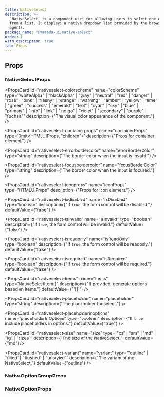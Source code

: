 ```yaml
---
title: NativeSelect
description: >-
  `NativeSelect` is a component used for allowing users to select one option
  from a list. It displays a native dropdown list provided by the browser (user
  agent).
package_name: "@yamada-ui/native-select"
order: 1
with_description: true
tab: Props
---
```


## Props

### NativeSelectProps

<PropsCard id="nativeselect-_accept" name="_accept" type="CSSUIObject" />

<PropsCard id="nativeselect-_active" name="_active" type="CSSUIObject" />

<PropsCard id="nativeselect-_after" name="_after" type="CSSUIObject" />

<PropsCard id="nativeselect-_anylink" name="_anyLink" type="CSSUIObject" />

<PropsCard id="nativeselect-_autofill" name="_autofill" type="CSSUIObject" />

<PropsCard id="nativeselect-_backdrop" name="_backdrop" type="CSSUIObject" />

<PropsCard id="nativeselect-_before" name="_before" type="CSSUIObject" />

<PropsCard id="nativeselect-_between" name="_between" type="CSSUIObject" />

<PropsCard id="nativeselect-_blank" name="_blank" type="CSSUIObject" />

<PropsCard id="nativeselect-_checked" name="_checked" type="CSSUIObject" />

<PropsCard id="nativeselect-_cue" name="_cue" type="CSSUIObject" />

<PropsCard id="nativeselect-_cueregion" name="_cueRegion" type="CSSUIObject" />

<PropsCard id="nativeselect-_dark" name="_dark" type="CSSUIObject" />

<PropsCard id="nativeselect-_default" name="_default" type="CSSUIObject" />

<PropsCard id="nativeselect-_disabled" name="_disabled" type="CSSUIObject" />

<PropsCard id="nativeselect-_empty" name="_empty" type="CSSUIObject" />

<PropsCard id="nativeselect-_enabled" name="_enabled" type="CSSUIObject" />

<PropsCard id="nativeselect-_end" name="_end" type="CSSUIObject" />

<PropsCard id="nativeselect-_even" name="_even" type="CSSUIObject" />

<PropsCard id="nativeselect-_expanded" name="_expanded" type="CSSUIObject" />

<PropsCard
  id="nativeselect-_fileselector"
  name="_fileSelector"
  type="CSSUIObject"
/>

<PropsCard id="nativeselect-_filled" name="_filled" type="CSSUIObject" />

<PropsCard id="nativeselect-_first" name="_first" type="CSSUIObject" />

<PropsCard
  id="nativeselect-_firstletter"
  name="_firstLetter"
  type="CSSUIObject"
/>

<PropsCard id="nativeselect-_firstline" name="_firstLine" type="CSSUIObject" />

<PropsCard id="nativeselect-_focus" name="_focus" type="CSSUIObject" />

<PropsCard
  id="nativeselect-_focusvisible"
  name="_focusVisible"
  type="CSSUIObject"
/>

<PropsCard
  id="nativeselect-_focuswithin"
  name="_focusWithin"
  type="CSSUIObject"
/>

<PropsCard
  id="nativeselect-_fullscreen"
  name="_fullScreen"
  type="CSSUIObject"
/>

<PropsCard id="nativeselect-_grabbed" name="_grabbed" type="CSSUIObject" />

<PropsCard
  id="nativeselect-_groupaccept"
  name="_groupAccept"
  type="CSSUIObject"
/>

<PropsCard
  id="nativeselect-_groupactive"
  name="_groupActive"
  type="CSSUIObject"
/>

<PropsCard
  id="nativeselect-_groupblank"
  name="_groupBlank"
  type="CSSUIObject"
/>

<PropsCard
  id="nativeselect-_groupchecked"
  name="_groupChecked"
  type="CSSUIObject"
/>

<PropsCard
  id="nativeselect-_groupdisabled"
  name="_groupDisabled"
  type="CSSUIObject"
/>

<PropsCard
  id="nativeselect-_groupenabled"
  name="_groupEnabled"
  type="CSSUIObject"
/>

<PropsCard
  id="nativeselect-_groupexpanded"
  name="_groupExpanded"
  type="CSSUIObject"
/>

<PropsCard
  id="nativeselect-_groupfocus"
  name="_groupFocus"
  type="CSSUIObject"
/>

<PropsCard
  id="nativeselect-_groupfocusvisible"
  name="_groupFocusVisible"
  type="CSSUIObject"
/>

<PropsCard
  id="nativeselect-_groupfocuswithin"
  name="_groupFocusWithin"
  type="CSSUIObject"
/>

<PropsCard
  id="nativeselect-_groupgrabbed"
  name="_groupGrabbed"
  type="CSSUIObject"
/>

<PropsCard
  id="nativeselect-_grouphorizontal"
  name="_groupHorizontal"
  type="CSSUIObject"
/>

<PropsCard
  id="nativeselect-_grouphover"
  name="_groupHover"
  type="CSSUIObject"
/>

<PropsCard id="nativeselect-_groupidle" name="_groupIdle" type="CSSUIObject" />

<PropsCard
  id="nativeselect-_groupinvalid"
  name="_groupInvalid"
  type="CSSUIObject"
/>

<PropsCard
  id="nativeselect-_grouploaded"
  name="_groupLoaded"
  type="CSSUIObject"
/>

<PropsCard
  id="nativeselect-_grouploading"
  name="_groupLoading"
  type="CSSUIObject"
/>

<PropsCard
  id="nativeselect-_groupoptional"
  name="_groupOptional"
  type="CSSUIObject"
/>

<PropsCard
  id="nativeselect-_groupplaceholdershown"
  name="_groupPlaceholderShown"
  type="CSSUIObject"
/>

<PropsCard
  id="nativeselect-_grouppressed"
  name="_groupPressed"
  type="CSSUIObject"
/>

<PropsCard
  id="nativeselect-_groupreadonly"
  name="_groupReadOnly"
  type="CSSUIObject"
/>

<PropsCard
  id="nativeselect-_groupreadwrite"
  name="_groupReadWrite"
  type="CSSUIObject"
/>

<PropsCard
  id="nativeselect-_groupreject"
  name="_groupReject"
  type="CSSUIObject"
/>

<PropsCard
  id="nativeselect-_grouprequired"
  name="_groupRequired"
  type="CSSUIObject"
/>

<PropsCard
  id="nativeselect-_groupselected"
  name="_groupSelected"
  type="CSSUIObject"
/>

<PropsCard
  id="nativeselect-_groupuserinvalid"
  name="_groupUserInvalid"
  type="CSSUIObject"
/>

<PropsCard
  id="nativeselect-_groupvalid"
  name="_groupValid"
  type="CSSUIObject"
/>

<PropsCard
  id="nativeselect-_groupvertical"
  name="_groupVertical"
  type="CSSUIObject"
/>

<PropsCard id="nativeselect-_hidden" name="_hidden" type="CSSUIObject" />

<PropsCard id="nativeselect-_holiday" name="_holiday" type="CSSUIObject" />

<PropsCard
  id="nativeselect-_horizontal"
  name="_horizontal"
  type="CSSUIObject"
/>

<PropsCard id="nativeselect-_hover" name="_hover" type="CSSUIObject" />

<PropsCard id="nativeselect-_idle" name="_idle" type="CSSUIObject" />

<PropsCard
  id="nativeselect-_indeterminate"
  name="_indeterminate"
  type="CSSUIObject"
/>

<PropsCard id="nativeselect-_inrange" name="_inRange" type="CSSUIObject" />

<PropsCard id="nativeselect-_invalid" name="_invalid" type="CSSUIObject" />

<PropsCard id="nativeselect-_last" name="_last" type="CSSUIObject" />

<PropsCard id="nativeselect-_light" name="_light" type="CSSUIObject" />

<PropsCard id="nativeselect-_link" name="_link" type="CSSUIObject" />

<PropsCard id="nativeselect-_loaded" name="_loaded" type="CSSUIObject" />

<PropsCard id="nativeselect-_loading" name="_loading" type="CSSUIObject" />

<PropsCard id="nativeselect-_marker" name="_marker" type="CSSUIObject" />

<PropsCard id="nativeselect-_mediadark" name="_mediaDark" type="CSSUIObject" />

<PropsCard
  id="nativeselect-_medialight"
  name="_mediaLight"
  type="CSSUIObject"
/>

<PropsCard
  id="nativeselect-_mediareducemotion"
  name="_mediaReduceMotion"
  type="CSSUIObject"
/>

<PropsCard id="nativeselect-_modal" name="_modal" type="CSSUIObject" />

<PropsCard
  id="nativeselect-_nativeactive"
  name="_nativeActive"
  type="CSSUIObject"
/>

<PropsCard
  id="nativeselect-_nativechecked"
  name="_nativeChecked"
  type="CSSUIObject"
/>

<PropsCard
  id="nativeselect-_nativedisabled"
  name="_nativeDisabled"
  type="CSSUIObject"
/>

<PropsCard
  id="nativeselect-_nativefocus"
  name="_nativeFocus"
  type="CSSUIObject"
/>

<PropsCard
  id="nativeselect-_nativefocusvisible"
  name="_nativeFocusVisible"
  type="CSSUIObject"
/>

<PropsCard
  id="nativeselect-_nativefocuswithin"
  name="_nativeFocusWithin"
  type="CSSUIObject"
/>

<PropsCard
  id="nativeselect-_nativehidden"
  name="_nativeHidden"
  type="CSSUIObject"
/>

<PropsCard
  id="nativeselect-_nativehover"
  name="_nativeHover"
  type="CSSUIObject"
/>

<PropsCard
  id="nativeselect-_nativereadonly"
  name="_nativeReadOnly"
  type="CSSUIObject"
/>

<PropsCard
  id="nativeselect-_nativetarget"
  name="_nativeTarget"
  type="CSSUIObject"
/>

<PropsCard
  id="nativeselect-_nativevalid"
  name="_nativeValid"
  type="CSSUIObject"
/>

<PropsCard id="nativeselect-_notfirst" name="_notFirst" type="CSSUIObject" />

<PropsCard id="nativeselect-_notlast" name="_notLast" type="CSSUIObject" />

<PropsCard id="nativeselect-_nottarget" name="_notTarget" type="CSSUIObject" />

<PropsCard id="nativeselect-_odd" name="_odd" type="CSSUIObject" />

<PropsCard id="nativeselect-_only" name="_only" type="CSSUIObject" />

<PropsCard id="nativeselect-_optional" name="_optional" type="CSSUIObject" />

<PropsCard id="nativeselect-_outrange" name="_outRange" type="CSSUIObject" />

<PropsCard id="nativeselect-_outside" name="_outside" type="CSSUIObject" />

<PropsCard id="nativeselect-_paused" name="_paused" type="CSSUIObject" />

<PropsCard
  id="nativeselect-_peeraccept"
  name="_peerAccept"
  type="CSSUIObject"
/>

<PropsCard
  id="nativeselect-_peeractive"
  name="_peerActive"
  type="CSSUIObject"
/>

<PropsCard id="nativeselect-_peerblank" name="_peerBlank" type="CSSUIObject" />

<PropsCard
  id="nativeselect-_peerchecked"
  name="_peerChecked"
  type="CSSUIObject"
/>

<PropsCard
  id="nativeselect-_peerdisabled"
  name="_peerDisabled"
  type="CSSUIObject"
/>

<PropsCard
  id="nativeselect-_peerenabled"
  name="_peerEnabled"
  type="CSSUIObject"
/>

<PropsCard
  id="nativeselect-_peerexpanded"
  name="_peerExpanded"
  type="CSSUIObject"
/>

<PropsCard id="nativeselect-_peerfocus" name="_peerFocus" type="CSSUIObject" />

<PropsCard
  id="nativeselect-_peerfocusvisible"
  name="_peerFocusVisible"
  type="CSSUIObject"
/>

<PropsCard
  id="nativeselect-_peerfocuswithin"
  name="_peerFocusWithin"
  type="CSSUIObject"
/>

<PropsCard
  id="nativeselect-_peergrabbed"
  name="_peerGrabbed"
  type="CSSUIObject"
/>

<PropsCard
  id="nativeselect-_peerhorizontal"
  name="_peerHorizontal"
  type="CSSUIObject"
/>

<PropsCard id="nativeselect-_peerhover" name="_peerHover" type="CSSUIObject" />

<PropsCard id="nativeselect-_peeridle" name="_peerIdle" type="CSSUIObject" />

<PropsCard
  id="nativeselect-_peerinvalid"
  name="_peerInvalid"
  type="CSSUIObject"
/>

<PropsCard
  id="nativeselect-_peerloaded"
  name="_peerLoaded"
  type="CSSUIObject"
/>

<PropsCard
  id="nativeselect-_peerloading"
  name="_peerLoading"
  type="CSSUIObject"
/>

<PropsCard
  id="nativeselect-_peeroptional"
  name="_peerOptional"
  type="CSSUIObject"
/>

<PropsCard
  id="nativeselect-_peerplaceholdershown"
  name="_peerPlaceholderShown"
  type="CSSUIObject"
/>

<PropsCard
  id="nativeselect-_peerpressed"
  name="_peerPressed"
  type="CSSUIObject"
/>

<PropsCard
  id="nativeselect-_peerreadonly"
  name="_peerReadOnly"
  type="CSSUIObject"
/>

<PropsCard
  id="nativeselect-_peerreadwrite"
  name="_peerReadWrite"
  type="CSSUIObject"
/>

<PropsCard
  id="nativeselect-_peerreject"
  name="_peerReject"
  type="CSSUIObject"
/>

<PropsCard
  id="nativeselect-_peerrequired"
  name="_peerRequired"
  type="CSSUIObject"
/>

<PropsCard
  id="nativeselect-_peerselected"
  name="_peerSelected"
  type="CSSUIObject"
/>

<PropsCard
  id="nativeselect-_peeruserinvalid"
  name="_peerUserInvalid"
  type="CSSUIObject"
/>

<PropsCard id="nativeselect-_peervalid" name="_peerValid" type="CSSUIObject" />

<PropsCard
  id="nativeselect-_peervertical"
  name="_peerVertical"
  type="CSSUIObject"
/>

<PropsCard id="nativeselect-_picture" name="_picture" type="CSSUIObject" />

<PropsCard
  id="nativeselect-_placeholder"
  name="_placeholder"
  type="CSSUIObject"
/>

<PropsCard
  id="nativeselect-_placeholdershown"
  name="_placeholderShown"
  type="CSSUIObject"
/>

<PropsCard id="nativeselect-_playing" name="_playing" type="CSSUIObject" />

<PropsCard id="nativeselect-_pressed" name="_pressed" type="CSSUIObject" />

<PropsCard id="nativeselect-_print" name="_print" type="CSSUIObject" />

<PropsCard id="nativeselect-_readonly" name="_readOnly" type="CSSUIObject" />

<PropsCard id="nativeselect-_readwrite" name="_readWrite" type="CSSUIObject" />

<PropsCard id="nativeselect-_reject" name="_reject" type="CSSUIObject" />

<PropsCard id="nativeselect-_required" name="_required" type="CSSUIObject" />

<PropsCard id="nativeselect-_ripple" name="_ripple" type="CSSUIObject" />

<PropsCard id="nativeselect-_scrollbar" name="_scrollbar" type="CSSUIObject" />

<PropsCard
  id="nativeselect-_scrollbarbutton"
  name="_scrollbarButton"
  type="CSSUIObject"
/>

<PropsCard
  id="nativeselect-_scrollbarcorner"
  name="_scrollbarCorner"
  type="CSSUIObject"
/>

<PropsCard
  id="nativeselect-_scrollbarthumb"
  name="_scrollbarThumb"
  type="CSSUIObject"
/>

<PropsCard
  id="nativeselect-_scrollbartrack"
  name="_scrollbarTrack"
  type="CSSUIObject"
/>

<PropsCard
  id="nativeselect-_scrollbartrackpiece"
  name="_scrollbarTrackPiece"
  type="CSSUIObject"
/>

<PropsCard id="nativeselect-_selected" name="_selected" type="CSSUIObject" />

<PropsCard id="nativeselect-_selection" name="_selection" type="CSSUIObject" />

<PropsCard id="nativeselect-_start" name="_start" type="CSSUIObject" />

<PropsCard id="nativeselect-_target" name="_target" type="CSSUIObject" />

<PropsCard id="nativeselect-_today" name="_today" type="CSSUIObject" />

<PropsCard
  id="nativeselect-_userinvalid"
  name="_userInvalid"
  type="CSSUIObject"
/>

<PropsCard id="nativeselect-_valid" name="_valid" type="CSSUIObject" />

<PropsCard id="nativeselect-_vertical" name="_vertical" type="CSSUIObject" />

<PropsCard id="nativeselect-_visited" name="_visited" type="CSSUIObject" />

<PropsCard id="nativeselect-_weekend" name="_weekend" type="CSSUIObject" />

<PropsCard
  id="nativeselect-colorscheme"
  name="colorScheme"
  type='"whiteAlpha" | "blackAlpha" | "gray" | "neutral" | "red" | "danger" | "rose" | "pink" | "flashy" | "orange" | "warning" | "amber" | "yellow" | "lime" | "green" | "success" | "emerald" | "teal" | "cyan" | "sky" | "blue" | "primary" | "info" | "link" | "indigo" | "violet" | "secondary" | "purple" | "fuchsia"'
  description={"The visual color appearance of the component."}
/>

<PropsCard
  id="nativeselect-containerprops"
  name="containerProps"
  type='Omit<HTMLUIProps, "children">'
  description={"Props for container element."}
/>

<PropsCard
  id="nativeselect-errorbordercolor"
  name="errorBorderColor"
  type="string"
  description={"The border color when the input is invalid."}
/>

<PropsCard
  id="nativeselect-focusbordercolor"
  name="focusBorderColor"
  type="string"
  description={"The border color when the input is focused."}
/>

<PropsCard
  id="nativeselect-iconprops"
  name="iconProps"
  type="HTMLUIProps"
  description={"Props for icon element."}
/>

<PropsCard
  id="nativeselect-isdisabled"
  name="isDisabled"
  type="boolean"
  description={"If `true`, the form control will be disabled."}
  defaultValue={"false"}
/>

<PropsCard
  id="nativeselect-isinvalid"
  name="isInvalid"
  type="boolean"
  description={"If `true`, the form control will be invalid."}
  defaultValue={"false"}
/>

<PropsCard
  id="nativeselect-isreadonly"
  name="isReadOnly"
  type="boolean"
  description={"If `true`, the form control will be readonly."}
  defaultValue={"false"}
/>

<PropsCard
  id="nativeselect-isrequired"
  name="isRequired"
  type="boolean"
  description={"If `true`, the form control will be required."}
  defaultValue={"false"}
/>

<PropsCard
  id="nativeselect-items"
  name="items"
  type="NativeSelectItem[]"
  description={"If provided, generate options based on items."}
  defaultValue={"'[]'"}
/>

<PropsCard
  id="nativeselect-placeholder"
  name="placeholder"
  type="string"
  description={"The placeholder for select."}
/>

<PropsCard
  id="nativeselect-placeholderinoptions"
  name="placeholderInOptions"
  type="boolean"
  description={"If `true`, include placeholders in options."}
  defaultValue={"true"}
/>

<PropsCard
  id="nativeselect-size"
  name="size"
  type='"xs" | "sm" | "md" | "lg" | "sizes"'
  description={"The size of the NativeSelect."}
  defaultValue={"md"}
/>

<PropsCard
  id="nativeselect-variant"
  name="variant"
  type='"outline" | "filled" | "flushed" | "unstyled"'
  description={"The variant of the NativeSelect."}
  defaultValue={"outline"}
/>

### NativeOptionGroupProps

<PropsCard id="nativeoptiongroup-_accept" name="_accept" type="CSSUIObject" />

<PropsCard id="nativeoptiongroup-_active" name="_active" type="CSSUIObject" />

<PropsCard id="nativeoptiongroup-_after" name="_after" type="CSSUIObject" />

<PropsCard id="nativeoptiongroup-_anylink" name="_anyLink" type="CSSUIObject" />

<PropsCard
  id="nativeoptiongroup-_autofill"
  name="_autofill"
  type="CSSUIObject"
/>

<PropsCard
  id="nativeoptiongroup-_backdrop"
  name="_backdrop"
  type="CSSUIObject"
/>

<PropsCard id="nativeoptiongroup-_before" name="_before" type="CSSUIObject" />

<PropsCard id="nativeoptiongroup-_between" name="_between" type="CSSUIObject" />

<PropsCard id="nativeoptiongroup-_blank" name="_blank" type="CSSUIObject" />

<PropsCard id="nativeoptiongroup-_checked" name="_checked" type="CSSUIObject" />

<PropsCard id="nativeoptiongroup-_cue" name="_cue" type="CSSUIObject" />

<PropsCard
  id="nativeoptiongroup-_cueregion"
  name="_cueRegion"
  type="CSSUIObject"
/>

<PropsCard id="nativeoptiongroup-_dark" name="_dark" type="CSSUIObject" />

<PropsCard id="nativeoptiongroup-_default" name="_default" type="CSSUIObject" />

<PropsCard
  id="nativeoptiongroup-_disabled"
  name="_disabled"
  type="CSSUIObject"
/>

<PropsCard id="nativeoptiongroup-_empty" name="_empty" type="CSSUIObject" />

<PropsCard id="nativeoptiongroup-_enabled" name="_enabled" type="CSSUIObject" />

<PropsCard id="nativeoptiongroup-_end" name="_end" type="CSSUIObject" />

<PropsCard id="nativeoptiongroup-_even" name="_even" type="CSSUIObject" />

<PropsCard
  id="nativeoptiongroup-_expanded"
  name="_expanded"
  type="CSSUIObject"
/>

<PropsCard
  id="nativeoptiongroup-_fileselector"
  name="_fileSelector"
  type="CSSUIObject"
/>

<PropsCard id="nativeoptiongroup-_filled" name="_filled" type="CSSUIObject" />

<PropsCard id="nativeoptiongroup-_first" name="_first" type="CSSUIObject" />

<PropsCard
  id="nativeoptiongroup-_firstletter"
  name="_firstLetter"
  type="CSSUIObject"
/>

<PropsCard
  id="nativeoptiongroup-_firstline"
  name="_firstLine"
  type="CSSUIObject"
/>

<PropsCard id="nativeoptiongroup-_focus" name="_focus" type="CSSUIObject" />

<PropsCard
  id="nativeoptiongroup-_focusvisible"
  name="_focusVisible"
  type="CSSUIObject"
/>

<PropsCard
  id="nativeoptiongroup-_focuswithin"
  name="_focusWithin"
  type="CSSUIObject"
/>

<PropsCard
  id="nativeoptiongroup-_fullscreen"
  name="_fullScreen"
  type="CSSUIObject"
/>

<PropsCard id="nativeoptiongroup-_grabbed" name="_grabbed" type="CSSUIObject" />

<PropsCard
  id="nativeoptiongroup-_groupaccept"
  name="_groupAccept"
  type="CSSUIObject"
/>

<PropsCard
  id="nativeoptiongroup-_groupactive"
  name="_groupActive"
  type="CSSUIObject"
/>

<PropsCard
  id="nativeoptiongroup-_groupblank"
  name="_groupBlank"
  type="CSSUIObject"
/>

<PropsCard
  id="nativeoptiongroup-_groupchecked"
  name="_groupChecked"
  type="CSSUIObject"
/>

<PropsCard
  id="nativeoptiongroup-_groupdisabled"
  name="_groupDisabled"
  type="CSSUIObject"
/>

<PropsCard
  id="nativeoptiongroup-_groupenabled"
  name="_groupEnabled"
  type="CSSUIObject"
/>

<PropsCard
  id="nativeoptiongroup-_groupexpanded"
  name="_groupExpanded"
  type="CSSUIObject"
/>

<PropsCard
  id="nativeoptiongroup-_groupfocus"
  name="_groupFocus"
  type="CSSUIObject"
/>

<PropsCard
  id="nativeoptiongroup-_groupfocusvisible"
  name="_groupFocusVisible"
  type="CSSUIObject"
/>

<PropsCard
  id="nativeoptiongroup-_groupfocuswithin"
  name="_groupFocusWithin"
  type="CSSUIObject"
/>

<PropsCard
  id="nativeoptiongroup-_groupgrabbed"
  name="_groupGrabbed"
  type="CSSUIObject"
/>

<PropsCard
  id="nativeoptiongroup-_grouphorizontal"
  name="_groupHorizontal"
  type="CSSUIObject"
/>

<PropsCard
  id="nativeoptiongroup-_grouphover"
  name="_groupHover"
  type="CSSUIObject"
/>

<PropsCard
  id="nativeoptiongroup-_groupidle"
  name="_groupIdle"
  type="CSSUIObject"
/>

<PropsCard
  id="nativeoptiongroup-_groupinvalid"
  name="_groupInvalid"
  type="CSSUIObject"
/>

<PropsCard
  id="nativeoptiongroup-_grouploaded"
  name="_groupLoaded"
  type="CSSUIObject"
/>

<PropsCard
  id="nativeoptiongroup-_grouploading"
  name="_groupLoading"
  type="CSSUIObject"
/>

<PropsCard
  id="nativeoptiongroup-_groupoptional"
  name="_groupOptional"
  type="CSSUIObject"
/>

<PropsCard
  id="nativeoptiongroup-_groupplaceholdershown"
  name="_groupPlaceholderShown"
  type="CSSUIObject"
/>

<PropsCard
  id="nativeoptiongroup-_grouppressed"
  name="_groupPressed"
  type="CSSUIObject"
/>

<PropsCard
  id="nativeoptiongroup-_groupreadonly"
  name="_groupReadOnly"
  type="CSSUIObject"
/>

<PropsCard
  id="nativeoptiongroup-_groupreadwrite"
  name="_groupReadWrite"
  type="CSSUIObject"
/>

<PropsCard
  id="nativeoptiongroup-_groupreject"
  name="_groupReject"
  type="CSSUIObject"
/>

<PropsCard
  id="nativeoptiongroup-_grouprequired"
  name="_groupRequired"
  type="CSSUIObject"
/>

<PropsCard
  id="nativeoptiongroup-_groupselected"
  name="_groupSelected"
  type="CSSUIObject"
/>

<PropsCard
  id="nativeoptiongroup-_groupuserinvalid"
  name="_groupUserInvalid"
  type="CSSUIObject"
/>

<PropsCard
  id="nativeoptiongroup-_groupvalid"
  name="_groupValid"
  type="CSSUIObject"
/>

<PropsCard
  id="nativeoptiongroup-_groupvertical"
  name="_groupVertical"
  type="CSSUIObject"
/>

<PropsCard id="nativeoptiongroup-_hidden" name="_hidden" type="CSSUIObject" />

<PropsCard id="nativeoptiongroup-_holiday" name="_holiday" type="CSSUIObject" />

<PropsCard
  id="nativeoptiongroup-_horizontal"
  name="_horizontal"
  type="CSSUIObject"
/>

<PropsCard id="nativeoptiongroup-_hover" name="_hover" type="CSSUIObject" />

<PropsCard id="nativeoptiongroup-_idle" name="_idle" type="CSSUIObject" />

<PropsCard
  id="nativeoptiongroup-_indeterminate"
  name="_indeterminate"
  type="CSSUIObject"
/>

<PropsCard id="nativeoptiongroup-_inrange" name="_inRange" type="CSSUIObject" />

<PropsCard id="nativeoptiongroup-_invalid" name="_invalid" type="CSSUIObject" />

<PropsCard id="nativeoptiongroup-_last" name="_last" type="CSSUIObject" />

<PropsCard id="nativeoptiongroup-_light" name="_light" type="CSSUIObject" />

<PropsCard id="nativeoptiongroup-_link" name="_link" type="CSSUIObject" />

<PropsCard id="nativeoptiongroup-_loaded" name="_loaded" type="CSSUIObject" />

<PropsCard id="nativeoptiongroup-_loading" name="_loading" type="CSSUIObject" />

<PropsCard id="nativeoptiongroup-_marker" name="_marker" type="CSSUIObject" />

<PropsCard
  id="nativeoptiongroup-_mediadark"
  name="_mediaDark"
  type="CSSUIObject"
/>

<PropsCard
  id="nativeoptiongroup-_medialight"
  name="_mediaLight"
  type="CSSUIObject"
/>

<PropsCard
  id="nativeoptiongroup-_mediareducemotion"
  name="_mediaReduceMotion"
  type="CSSUIObject"
/>

<PropsCard id="nativeoptiongroup-_modal" name="_modal" type="CSSUIObject" />

<PropsCard
  id="nativeoptiongroup-_nativeactive"
  name="_nativeActive"
  type="CSSUIObject"
/>

<PropsCard
  id="nativeoptiongroup-_nativechecked"
  name="_nativeChecked"
  type="CSSUIObject"
/>

<PropsCard
  id="nativeoptiongroup-_nativedisabled"
  name="_nativeDisabled"
  type="CSSUIObject"
/>

<PropsCard
  id="nativeoptiongroup-_nativefocus"
  name="_nativeFocus"
  type="CSSUIObject"
/>

<PropsCard
  id="nativeoptiongroup-_nativefocusvisible"
  name="_nativeFocusVisible"
  type="CSSUIObject"
/>

<PropsCard
  id="nativeoptiongroup-_nativefocuswithin"
  name="_nativeFocusWithin"
  type="CSSUIObject"
/>

<PropsCard
  id="nativeoptiongroup-_nativehidden"
  name="_nativeHidden"
  type="CSSUIObject"
/>

<PropsCard
  id="nativeoptiongroup-_nativehover"
  name="_nativeHover"
  type="CSSUIObject"
/>

<PropsCard
  id="nativeoptiongroup-_nativereadonly"
  name="_nativeReadOnly"
  type="CSSUIObject"
/>

<PropsCard
  id="nativeoptiongroup-_nativetarget"
  name="_nativeTarget"
  type="CSSUIObject"
/>

<PropsCard
  id="nativeoptiongroup-_nativevalid"
  name="_nativeValid"
  type="CSSUIObject"
/>

<PropsCard
  id="nativeoptiongroup-_notfirst"
  name="_notFirst"
  type="CSSUIObject"
/>

<PropsCard id="nativeoptiongroup-_notlast" name="_notLast" type="CSSUIObject" />

<PropsCard
  id="nativeoptiongroup-_nottarget"
  name="_notTarget"
  type="CSSUIObject"
/>

<PropsCard id="nativeoptiongroup-_odd" name="_odd" type="CSSUIObject" />

<PropsCard id="nativeoptiongroup-_only" name="_only" type="CSSUIObject" />

<PropsCard
  id="nativeoptiongroup-_optional"
  name="_optional"
  type="CSSUIObject"
/>

<PropsCard
  id="nativeoptiongroup-_outrange"
  name="_outRange"
  type="CSSUIObject"
/>

<PropsCard id="nativeoptiongroup-_outside" name="_outside" type="CSSUIObject" />

<PropsCard id="nativeoptiongroup-_paused" name="_paused" type="CSSUIObject" />

<PropsCard
  id="nativeoptiongroup-_peeraccept"
  name="_peerAccept"
  type="CSSUIObject"
/>

<PropsCard
  id="nativeoptiongroup-_peeractive"
  name="_peerActive"
  type="CSSUIObject"
/>

<PropsCard
  id="nativeoptiongroup-_peerblank"
  name="_peerBlank"
  type="CSSUIObject"
/>

<PropsCard
  id="nativeoptiongroup-_peerchecked"
  name="_peerChecked"
  type="CSSUIObject"
/>

<PropsCard
  id="nativeoptiongroup-_peerdisabled"
  name="_peerDisabled"
  type="CSSUIObject"
/>

<PropsCard
  id="nativeoptiongroup-_peerenabled"
  name="_peerEnabled"
  type="CSSUIObject"
/>

<PropsCard
  id="nativeoptiongroup-_peerexpanded"
  name="_peerExpanded"
  type="CSSUIObject"
/>

<PropsCard
  id="nativeoptiongroup-_peerfocus"
  name="_peerFocus"
  type="CSSUIObject"
/>

<PropsCard
  id="nativeoptiongroup-_peerfocusvisible"
  name="_peerFocusVisible"
  type="CSSUIObject"
/>

<PropsCard
  id="nativeoptiongroup-_peerfocuswithin"
  name="_peerFocusWithin"
  type="CSSUIObject"
/>

<PropsCard
  id="nativeoptiongroup-_peergrabbed"
  name="_peerGrabbed"
  type="CSSUIObject"
/>

<PropsCard
  id="nativeoptiongroup-_peerhorizontal"
  name="_peerHorizontal"
  type="CSSUIObject"
/>

<PropsCard
  id="nativeoptiongroup-_peerhover"
  name="_peerHover"
  type="CSSUIObject"
/>

<PropsCard
  id="nativeoptiongroup-_peeridle"
  name="_peerIdle"
  type="CSSUIObject"
/>

<PropsCard
  id="nativeoptiongroup-_peerinvalid"
  name="_peerInvalid"
  type="CSSUIObject"
/>

<PropsCard
  id="nativeoptiongroup-_peerloaded"
  name="_peerLoaded"
  type="CSSUIObject"
/>

<PropsCard
  id="nativeoptiongroup-_peerloading"
  name="_peerLoading"
  type="CSSUIObject"
/>

<PropsCard
  id="nativeoptiongroup-_peeroptional"
  name="_peerOptional"
  type="CSSUIObject"
/>

<PropsCard
  id="nativeoptiongroup-_peerplaceholdershown"
  name="_peerPlaceholderShown"
  type="CSSUIObject"
/>

<PropsCard
  id="nativeoptiongroup-_peerpressed"
  name="_peerPressed"
  type="CSSUIObject"
/>

<PropsCard
  id="nativeoptiongroup-_peerreadonly"
  name="_peerReadOnly"
  type="CSSUIObject"
/>

<PropsCard
  id="nativeoptiongroup-_peerreadwrite"
  name="_peerReadWrite"
  type="CSSUIObject"
/>

<PropsCard
  id="nativeoptiongroup-_peerreject"
  name="_peerReject"
  type="CSSUIObject"
/>

<PropsCard
  id="nativeoptiongroup-_peerrequired"
  name="_peerRequired"
  type="CSSUIObject"
/>

<PropsCard
  id="nativeoptiongroup-_peerselected"
  name="_peerSelected"
  type="CSSUIObject"
/>

<PropsCard
  id="nativeoptiongroup-_peeruserinvalid"
  name="_peerUserInvalid"
  type="CSSUIObject"
/>

<PropsCard
  id="nativeoptiongroup-_peervalid"
  name="_peerValid"
  type="CSSUIObject"
/>

<PropsCard
  id="nativeoptiongroup-_peervertical"
  name="_peerVertical"
  type="CSSUIObject"
/>

<PropsCard id="nativeoptiongroup-_picture" name="_picture" type="CSSUIObject" />

<PropsCard
  id="nativeoptiongroup-_placeholder"
  name="_placeholder"
  type="CSSUIObject"
/>

<PropsCard
  id="nativeoptiongroup-_placeholdershown"
  name="_placeholderShown"
  type="CSSUIObject"
/>

<PropsCard id="nativeoptiongroup-_playing" name="_playing" type="CSSUIObject" />

<PropsCard id="nativeoptiongroup-_pressed" name="_pressed" type="CSSUIObject" />

<PropsCard id="nativeoptiongroup-_print" name="_print" type="CSSUIObject" />

<PropsCard
  id="nativeoptiongroup-_readonly"
  name="_readOnly"
  type="CSSUIObject"
/>

<PropsCard
  id="nativeoptiongroup-_readwrite"
  name="_readWrite"
  type="CSSUIObject"
/>

<PropsCard id="nativeoptiongroup-_reject" name="_reject" type="CSSUIObject" />

<PropsCard
  id="nativeoptiongroup-_required"
  name="_required"
  type="CSSUIObject"
/>

<PropsCard id="nativeoptiongroup-_ripple" name="_ripple" type="CSSUIObject" />

<PropsCard
  id="nativeoptiongroup-_scrollbar"
  name="_scrollbar"
  type="CSSUIObject"
/>

<PropsCard
  id="nativeoptiongroup-_scrollbarbutton"
  name="_scrollbarButton"
  type="CSSUIObject"
/>

<PropsCard
  id="nativeoptiongroup-_scrollbarcorner"
  name="_scrollbarCorner"
  type="CSSUIObject"
/>

<PropsCard
  id="nativeoptiongroup-_scrollbarthumb"
  name="_scrollbarThumb"
  type="CSSUIObject"
/>

<PropsCard
  id="nativeoptiongroup-_scrollbartrack"
  name="_scrollbarTrack"
  type="CSSUIObject"
/>

<PropsCard
  id="nativeoptiongroup-_scrollbartrackpiece"
  name="_scrollbarTrackPiece"
  type="CSSUIObject"
/>

<PropsCard
  id="nativeoptiongroup-_selected"
  name="_selected"
  type="CSSUIObject"
/>

<PropsCard
  id="nativeoptiongroup-_selection"
  name="_selection"
  type="CSSUIObject"
/>

<PropsCard id="nativeoptiongroup-_start" name="_start" type="CSSUIObject" />

<PropsCard id="nativeoptiongroup-_target" name="_target" type="CSSUIObject" />

<PropsCard id="nativeoptiongroup-_today" name="_today" type="CSSUIObject" />

<PropsCard
  id="nativeoptiongroup-_userinvalid"
  name="_userInvalid"
  type="CSSUIObject"
/>

<PropsCard id="nativeoptiongroup-_valid" name="_valid" type="CSSUIObject" />

<PropsCard
  id="nativeoptiongroup-_vertical"
  name="_vertical"
  type="CSSUIObject"
/>

<PropsCard id="nativeoptiongroup-_visited" name="_visited" type="CSSUIObject" />

<PropsCard id="nativeoptiongroup-_weekend" name="_weekend" type="CSSUIObject" />

### NativeOptionProps

<PropsCard id="nativeoption-_accept" name="_accept" type="CSSUIObject" />

<PropsCard id="nativeoption-_active" name="_active" type="CSSUIObject" />

<PropsCard id="nativeoption-_after" name="_after" type="CSSUIObject" />

<PropsCard id="nativeoption-_anylink" name="_anyLink" type="CSSUIObject" />

<PropsCard id="nativeoption-_autofill" name="_autofill" type="CSSUIObject" />

<PropsCard id="nativeoption-_backdrop" name="_backdrop" type="CSSUIObject" />

<PropsCard id="nativeoption-_before" name="_before" type="CSSUIObject" />

<PropsCard id="nativeoption-_between" name="_between" type="CSSUIObject" />

<PropsCard id="nativeoption-_blank" name="_blank" type="CSSUIObject" />

<PropsCard id="nativeoption-_checked" name="_checked" type="CSSUIObject" />

<PropsCard id="nativeoption-_cue" name="_cue" type="CSSUIObject" />

<PropsCard id="nativeoption-_cueregion" name="_cueRegion" type="CSSUIObject" />

<PropsCard id="nativeoption-_dark" name="_dark" type="CSSUIObject" />

<PropsCard id="nativeoption-_default" name="_default" type="CSSUIObject" />

<PropsCard id="nativeoption-_disabled" name="_disabled" type="CSSUIObject" />

<PropsCard id="nativeoption-_empty" name="_empty" type="CSSUIObject" />

<PropsCard id="nativeoption-_enabled" name="_enabled" type="CSSUIObject" />

<PropsCard id="nativeoption-_end" name="_end" type="CSSUIObject" />

<PropsCard id="nativeoption-_even" name="_even" type="CSSUIObject" />

<PropsCard id="nativeoption-_expanded" name="_expanded" type="CSSUIObject" />

<PropsCard
  id="nativeoption-_fileselector"
  name="_fileSelector"
  type="CSSUIObject"
/>

<PropsCard id="nativeoption-_filled" name="_filled" type="CSSUIObject" />

<PropsCard id="nativeoption-_first" name="_first" type="CSSUIObject" />

<PropsCard
  id="nativeoption-_firstletter"
  name="_firstLetter"
  type="CSSUIObject"
/>

<PropsCard id="nativeoption-_firstline" name="_firstLine" type="CSSUIObject" />

<PropsCard id="nativeoption-_focus" name="_focus" type="CSSUIObject" />

<PropsCard
  id="nativeoption-_focusvisible"
  name="_focusVisible"
  type="CSSUIObject"
/>

<PropsCard
  id="nativeoption-_focuswithin"
  name="_focusWithin"
  type="CSSUIObject"
/>

<PropsCard
  id="nativeoption-_fullscreen"
  name="_fullScreen"
  type="CSSUIObject"
/>

<PropsCard id="nativeoption-_grabbed" name="_grabbed" type="CSSUIObject" />

<PropsCard
  id="nativeoption-_groupaccept"
  name="_groupAccept"
  type="CSSUIObject"
/>

<PropsCard
  id="nativeoption-_groupactive"
  name="_groupActive"
  type="CSSUIObject"
/>

<PropsCard
  id="nativeoption-_groupblank"
  name="_groupBlank"
  type="CSSUIObject"
/>

<PropsCard
  id="nativeoption-_groupchecked"
  name="_groupChecked"
  type="CSSUIObject"
/>

<PropsCard
  id="nativeoption-_groupdisabled"
  name="_groupDisabled"
  type="CSSUIObject"
/>

<PropsCard
  id="nativeoption-_groupenabled"
  name="_groupEnabled"
  type="CSSUIObject"
/>

<PropsCard
  id="nativeoption-_groupexpanded"
  name="_groupExpanded"
  type="CSSUIObject"
/>

<PropsCard
  id="nativeoption-_groupfocus"
  name="_groupFocus"
  type="CSSUIObject"
/>

<PropsCard
  id="nativeoption-_groupfocusvisible"
  name="_groupFocusVisible"
  type="CSSUIObject"
/>

<PropsCard
  id="nativeoption-_groupfocuswithin"
  name="_groupFocusWithin"
  type="CSSUIObject"
/>

<PropsCard
  id="nativeoption-_groupgrabbed"
  name="_groupGrabbed"
  type="CSSUIObject"
/>

<PropsCard
  id="nativeoption-_grouphorizontal"
  name="_groupHorizontal"
  type="CSSUIObject"
/>

<PropsCard
  id="nativeoption-_grouphover"
  name="_groupHover"
  type="CSSUIObject"
/>

<PropsCard id="nativeoption-_groupidle" name="_groupIdle" type="CSSUIObject" />

<PropsCard
  id="nativeoption-_groupinvalid"
  name="_groupInvalid"
  type="CSSUIObject"
/>

<PropsCard
  id="nativeoption-_grouploaded"
  name="_groupLoaded"
  type="CSSUIObject"
/>

<PropsCard
  id="nativeoption-_grouploading"
  name="_groupLoading"
  type="CSSUIObject"
/>

<PropsCard
  id="nativeoption-_groupoptional"
  name="_groupOptional"
  type="CSSUIObject"
/>

<PropsCard
  id="nativeoption-_groupplaceholdershown"
  name="_groupPlaceholderShown"
  type="CSSUIObject"
/>

<PropsCard
  id="nativeoption-_grouppressed"
  name="_groupPressed"
  type="CSSUIObject"
/>

<PropsCard
  id="nativeoption-_groupreadonly"
  name="_groupReadOnly"
  type="CSSUIObject"
/>

<PropsCard
  id="nativeoption-_groupreadwrite"
  name="_groupReadWrite"
  type="CSSUIObject"
/>

<PropsCard
  id="nativeoption-_groupreject"
  name="_groupReject"
  type="CSSUIObject"
/>

<PropsCard
  id="nativeoption-_grouprequired"
  name="_groupRequired"
  type="CSSUIObject"
/>

<PropsCard
  id="nativeoption-_groupselected"
  name="_groupSelected"
  type="CSSUIObject"
/>

<PropsCard
  id="nativeoption-_groupuserinvalid"
  name="_groupUserInvalid"
  type="CSSUIObject"
/>

<PropsCard
  id="nativeoption-_groupvalid"
  name="_groupValid"
  type="CSSUIObject"
/>

<PropsCard
  id="nativeoption-_groupvertical"
  name="_groupVertical"
  type="CSSUIObject"
/>

<PropsCard id="nativeoption-_hidden" name="_hidden" type="CSSUIObject" />

<PropsCard id="nativeoption-_holiday" name="_holiday" type="CSSUIObject" />

<PropsCard
  id="nativeoption-_horizontal"
  name="_horizontal"
  type="CSSUIObject"
/>

<PropsCard id="nativeoption-_hover" name="_hover" type="CSSUIObject" />

<PropsCard id="nativeoption-_idle" name="_idle" type="CSSUIObject" />

<PropsCard
  id="nativeoption-_indeterminate"
  name="_indeterminate"
  type="CSSUIObject"
/>

<PropsCard id="nativeoption-_inrange" name="_inRange" type="CSSUIObject" />

<PropsCard id="nativeoption-_invalid" name="_invalid" type="CSSUIObject" />

<PropsCard id="nativeoption-_last" name="_last" type="CSSUIObject" />

<PropsCard id="nativeoption-_light" name="_light" type="CSSUIObject" />

<PropsCard id="nativeoption-_link" name="_link" type="CSSUIObject" />

<PropsCard id="nativeoption-_loaded" name="_loaded" type="CSSUIObject" />

<PropsCard id="nativeoption-_loading" name="_loading" type="CSSUIObject" />

<PropsCard id="nativeoption-_marker" name="_marker" type="CSSUIObject" />

<PropsCard id="nativeoption-_mediadark" name="_mediaDark" type="CSSUIObject" />

<PropsCard
  id="nativeoption-_medialight"
  name="_mediaLight"
  type="CSSUIObject"
/>

<PropsCard
  id="nativeoption-_mediareducemotion"
  name="_mediaReduceMotion"
  type="CSSUIObject"
/>

<PropsCard id="nativeoption-_modal" name="_modal" type="CSSUIObject" />

<PropsCard
  id="nativeoption-_nativeactive"
  name="_nativeActive"
  type="CSSUIObject"
/>

<PropsCard
  id="nativeoption-_nativechecked"
  name="_nativeChecked"
  type="CSSUIObject"
/>

<PropsCard
  id="nativeoption-_nativedisabled"
  name="_nativeDisabled"
  type="CSSUIObject"
/>

<PropsCard
  id="nativeoption-_nativefocus"
  name="_nativeFocus"
  type="CSSUIObject"
/>

<PropsCard
  id="nativeoption-_nativefocusvisible"
  name="_nativeFocusVisible"
  type="CSSUIObject"
/>

<PropsCard
  id="nativeoption-_nativefocuswithin"
  name="_nativeFocusWithin"
  type="CSSUIObject"
/>

<PropsCard
  id="nativeoption-_nativehidden"
  name="_nativeHidden"
  type="CSSUIObject"
/>

<PropsCard
  id="nativeoption-_nativehover"
  name="_nativeHover"
  type="CSSUIObject"
/>

<PropsCard
  id="nativeoption-_nativereadonly"
  name="_nativeReadOnly"
  type="CSSUIObject"
/>

<PropsCard
  id="nativeoption-_nativetarget"
  name="_nativeTarget"
  type="CSSUIObject"
/>

<PropsCard
  id="nativeoption-_nativevalid"
  name="_nativeValid"
  type="CSSUIObject"
/>

<PropsCard id="nativeoption-_notfirst" name="_notFirst" type="CSSUIObject" />

<PropsCard id="nativeoption-_notlast" name="_notLast" type="CSSUIObject" />

<PropsCard id="nativeoption-_nottarget" name="_notTarget" type="CSSUIObject" />

<PropsCard id="nativeoption-_odd" name="_odd" type="CSSUIObject" />

<PropsCard id="nativeoption-_only" name="_only" type="CSSUIObject" />

<PropsCard id="nativeoption-_optional" name="_optional" type="CSSUIObject" />

<PropsCard id="nativeoption-_outrange" name="_outRange" type="CSSUIObject" />

<PropsCard id="nativeoption-_outside" name="_outside" type="CSSUIObject" />

<PropsCard id="nativeoption-_paused" name="_paused" type="CSSUIObject" />

<PropsCard
  id="nativeoption-_peeraccept"
  name="_peerAccept"
  type="CSSUIObject"
/>

<PropsCard
  id="nativeoption-_peeractive"
  name="_peerActive"
  type="CSSUIObject"
/>

<PropsCard id="nativeoption-_peerblank" name="_peerBlank" type="CSSUIObject" />

<PropsCard
  id="nativeoption-_peerchecked"
  name="_peerChecked"
  type="CSSUIObject"
/>

<PropsCard
  id="nativeoption-_peerdisabled"
  name="_peerDisabled"
  type="CSSUIObject"
/>

<PropsCard
  id="nativeoption-_peerenabled"
  name="_peerEnabled"
  type="CSSUIObject"
/>

<PropsCard
  id="nativeoption-_peerexpanded"
  name="_peerExpanded"
  type="CSSUIObject"
/>

<PropsCard id="nativeoption-_peerfocus" name="_peerFocus" type="CSSUIObject" />

<PropsCard
  id="nativeoption-_peerfocusvisible"
  name="_peerFocusVisible"
  type="CSSUIObject"
/>

<PropsCard
  id="nativeoption-_peerfocuswithin"
  name="_peerFocusWithin"
  type="CSSUIObject"
/>

<PropsCard
  id="nativeoption-_peergrabbed"
  name="_peerGrabbed"
  type="CSSUIObject"
/>

<PropsCard
  id="nativeoption-_peerhorizontal"
  name="_peerHorizontal"
  type="CSSUIObject"
/>

<PropsCard id="nativeoption-_peerhover" name="_peerHover" type="CSSUIObject" />

<PropsCard id="nativeoption-_peeridle" name="_peerIdle" type="CSSUIObject" />

<PropsCard
  id="nativeoption-_peerinvalid"
  name="_peerInvalid"
  type="CSSUIObject"
/>

<PropsCard
  id="nativeoption-_peerloaded"
  name="_peerLoaded"
  type="CSSUIObject"
/>

<PropsCard
  id="nativeoption-_peerloading"
  name="_peerLoading"
  type="CSSUIObject"
/>

<PropsCard
  id="nativeoption-_peeroptional"
  name="_peerOptional"
  type="CSSUIObject"
/>

<PropsCard
  id="nativeoption-_peerplaceholdershown"
  name="_peerPlaceholderShown"
  type="CSSUIObject"
/>

<PropsCard
  id="nativeoption-_peerpressed"
  name="_peerPressed"
  type="CSSUIObject"
/>

<PropsCard
  id="nativeoption-_peerreadonly"
  name="_peerReadOnly"
  type="CSSUIObject"
/>

<PropsCard
  id="nativeoption-_peerreadwrite"
  name="_peerReadWrite"
  type="CSSUIObject"
/>

<PropsCard
  id="nativeoption-_peerreject"
  name="_peerReject"
  type="CSSUIObject"
/>

<PropsCard
  id="nativeoption-_peerrequired"
  name="_peerRequired"
  type="CSSUIObject"
/>

<PropsCard
  id="nativeoption-_peerselected"
  name="_peerSelected"
  type="CSSUIObject"
/>

<PropsCard
  id="nativeoption-_peeruserinvalid"
  name="_peerUserInvalid"
  type="CSSUIObject"
/>

<PropsCard id="nativeoption-_peervalid" name="_peerValid" type="CSSUIObject" />

<PropsCard
  id="nativeoption-_peervertical"
  name="_peerVertical"
  type="CSSUIObject"
/>

<PropsCard id="nativeoption-_picture" name="_picture" type="CSSUIObject" />

<PropsCard
  id="nativeoption-_placeholder"
  name="_placeholder"
  type="CSSUIObject"
/>

<PropsCard
  id="nativeoption-_placeholdershown"
  name="_placeholderShown"
  type="CSSUIObject"
/>

<PropsCard id="nativeoption-_playing" name="_playing" type="CSSUIObject" />

<PropsCard id="nativeoption-_pressed" name="_pressed" type="CSSUIObject" />

<PropsCard id="nativeoption-_print" name="_print" type="CSSUIObject" />

<PropsCard id="nativeoption-_readonly" name="_readOnly" type="CSSUIObject" />

<PropsCard id="nativeoption-_readwrite" name="_readWrite" type="CSSUIObject" />

<PropsCard id="nativeoption-_reject" name="_reject" type="CSSUIObject" />

<PropsCard id="nativeoption-_required" name="_required" type="CSSUIObject" />

<PropsCard id="nativeoption-_ripple" name="_ripple" type="CSSUIObject" />

<PropsCard id="nativeoption-_scrollbar" name="_scrollbar" type="CSSUIObject" />

<PropsCard
  id="nativeoption-_scrollbarbutton"
  name="_scrollbarButton"
  type="CSSUIObject"
/>

<PropsCard
  id="nativeoption-_scrollbarcorner"
  name="_scrollbarCorner"
  type="CSSUIObject"
/>

<PropsCard
  id="nativeoption-_scrollbarthumb"
  name="_scrollbarThumb"
  type="CSSUIObject"
/>

<PropsCard
  id="nativeoption-_scrollbartrack"
  name="_scrollbarTrack"
  type="CSSUIObject"
/>

<PropsCard
  id="nativeoption-_scrollbartrackpiece"
  name="_scrollbarTrackPiece"
  type="CSSUIObject"
/>

<PropsCard id="nativeoption-_selected" name="_selected" type="CSSUIObject" />

<PropsCard id="nativeoption-_selection" name="_selection" type="CSSUIObject" />

<PropsCard id="nativeoption-_start" name="_start" type="CSSUIObject" />

<PropsCard id="nativeoption-_target" name="_target" type="CSSUIObject" />

<PropsCard id="nativeoption-_today" name="_today" type="CSSUIObject" />

<PropsCard
  id="nativeoption-_userinvalid"
  name="_userInvalid"
  type="CSSUIObject"
/>

<PropsCard id="nativeoption-_valid" name="_valid" type="CSSUIObject" />

<PropsCard id="nativeoption-_vertical" name="_vertical" type="CSSUIObject" />

<PropsCard id="nativeoption-_visited" name="_visited" type="CSSUIObject" />

<PropsCard id="nativeoption-_weekend" name="_weekend" type="CSSUIObject" />
